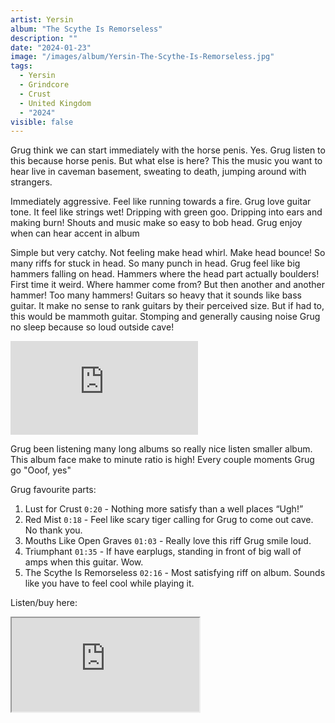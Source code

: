 ```yaml
---
artist: Yersin
album: "The Scythe Is Remorseless"
description: ""
date: "2024-01-23"
image: "/images/album/Yersin-The-Scythe-Is-Remorseless.jpg"
tags:
  - Yersin
  - Grindcore
  - Crust
  - United Kingdom
  - "2024"
visible: false
---
```


Grug think we can start immediately with the horse penis. Yes. Grug listen to this because horse penis. But what else is here? This the music you want to hear live in caveman basement, sweating to death, jumping around with strangers.

Immediately aggressive. Feel like running towards a fire. Grug love guitar tone. It feel like strings wet! Dripping with green goo. Dripping into ears and making burn! Shouts and music make so easy to bob head. Grug enjoy when can hear accent in album

Simple but very catchy. Not feeling make head whirl. Make head bounce! So many riffs for stuck in head. So many punch in head.
Grug feel like big hammers falling on head. Hammers where the head part actually boulders! First time it weird. Where hammer come from? But then another and another hammer! Too many hammers! Guitars so heavy that it sounds like bass guitar. It make no sense to rank guitars by their perceived size. But if had to, this would be mammoth guitar. Stomping and generally causing noise Grug no sleep because so loud outside cave!

<div class="embed-container">
  <iframe
    src="https://www.youtube-nocookie.com/embed/a9Mc07d6W-k?si=6iN2gFesLC5tCnKJ"
    frameborder="0"
    allow="accelerometer; autoplay; clipboard-write; encrypted-media; gyroscope; picture-in-picture; web-share"
    allowfullscreen
    class="embed-video"></iframe>
</div>

Grug been listening many long albums so really nice listen smaller album. This album face make to minute ratio is high! Every couple moments Grug go "Ooof, yes"

Grug favourite parts:

1. Lust for Crust `0:20` - Nothing more satisfy than a well places “Ugh!”
1. Red Mist `0:18` - Feel like scary tiger calling for Grug to come out cave. No thank you.
1. Mouths Like Open Graves `01:03` - Really love this riff Grug smile loud.
1. Triumphant `01:35` - If have earplugs, standing in front of big wall of amps when this guitar. Wow.
1. The Scythe Is Remorseless `02:16` - Most satisfying riff on album. Sounds like you have to feel cool while playing it.

Listen/buy here:

<iframe
  style={{ border: "0", width: "350px", height: "690px" }}
  src="https://bandcamp.com/EmbeddedPlayer/album=1577151735/size=large/bgcol=333333/linkcol=ffffff/transparent=true/"
  seamless>
  <a href="https://yersinofficial.bandcamp.com/album/the-scythe-is-remorseless">
    The Scythe Is Remorseless by Yersin
  </a>
</iframe>
